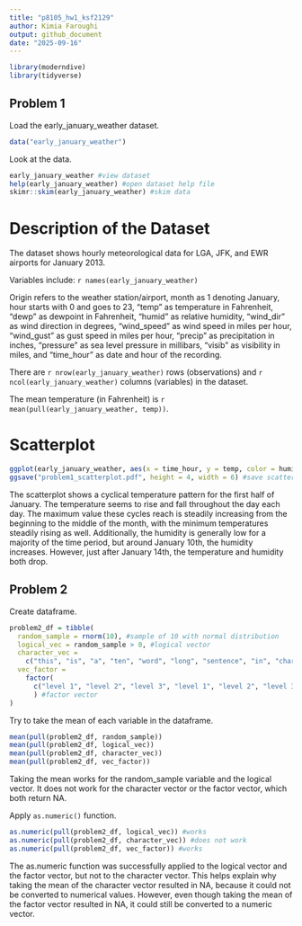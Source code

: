 ```yaml
---
title: "p8105_hw1_ksf2129"
author: Kimia Faroughi
output: github_document
date: "2025-09-16"
---
```


```r
library(moderndive)
library(tidyverse)
```

## Problem 1

Load the early_january_weather dataset.

```r
data("early_january_weather")
```

Look at the data.

```r
early_january_weather #view dataset
help(early_january_weather) #open dataset help file
skimr::skim(early_january_weather) #skim data
```

# Description of the Dataset

The dataset shows hourly meteorological data for LGA, JFK, and EWR airports for January 2013. 

Variables include: `r names(early_january_weather)`

Origin refers to the weather station/airport, month as 1 denoting January, hour starts with 0 and goes to 23, "temp" as temperature in Fahrenheit, "dewp" as dewpoint in Fahrenheit, "humid" as relative humidity, "wind_dir" as wind direction in degrees, "wind_speed" as wind speed in miles per hour, "wind_gust" as gust speed in miles per hour, "precip"  as precipitation in inches, "pressure" as sea level pressure in millibars, "visib" as visibility in miles, and "time_hour" as date and hour of the recording. 

There are `r nrow(early_january_weather)` rows (observations) and `r ncol(early_january_weather)` columns (variables) in the dataset.

The mean temperature (in Fahrenheit) is `r mean(pull(early_january_weather, temp))`. 

# Scatterplot

```r
ggplot(early_january_weather, aes(x = time_hour, y = temp, color = humid)) + geom_point() #generate scatterplot
ggsave("problem1_scatterplot.pdf", height = 4, width = 6) #save scatterplot
```

The scatterplot shows a cyclical temperature pattern for the first half of January. The temperature seems to rise and fall throughout the day each day. The maximum value these cycles reach is steadily increasing from the beginning to the middle of the month, with the minimum temperatures steadily rising as well. Additionally, the humidity is generally low for a majority of the time period, but around January 10th, the humidity increases. However, just after January 14th, the temperature and humidity both drop. 

## Problem 2

Create dataframe.

```r
problem2_df = tibble(
  random_sample = rnorm(10), #sample of 10 with normal distribution
  logical_vec = random_sample > 0, #logical vector
  character_vec = 
    c("this", "is", "a", "ten", "word", "long", "sentence", "in", "character", "vector"), #character vector
  vec_factor = 
    factor(
      c("level 1", "level 2", "level 3", "level 1", "level 2", "level 3", "level 1", "level 2", "level 3", "level 1")
      ) #factor vector
)
```

Try to take the mean of each variable in the dataframe.

```r
mean(pull(problem2_df, random_sample))
mean(pull(problem2_df, logical_vec))
mean(pull(problem2_df, character_vec))
mean(pull(problem2_df, vec_factor))
```

Taking the mean works for the random_sample variable and the logical vector. It does not work for the character vector or the factor vector, which both return NA. 

Apply `as.numeric()` function.

```r
as.numeric(pull(problem2_df, logical_vec)) #works
as.numeric(pull(problem2_df, character_vec)) #does not work
as.numeric(pull(problem2_df, vec_factor)) #works
```

The as.numeric function was successfully applied to the logical vector and the factor vector, but not to the character vector. This helps explain why taking the mean of the character vector resulted in NA, because it could not be converted to numerical values. However, even though taking the mean of the factor vector resulted in NA, it could still be converted to a numeric vector. 